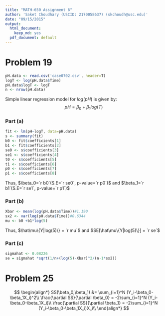 ```yaml
---
title: "MATH-650 Assignment 6"
author: 'Saket Choudhary (USCID: 2170058637) (skchoudh@usc.edu)'
date: "09/15/2015"
output:
  html_document:
    keep_md: yes
  pdf_document: default
---
```


# Problem 19
```r
pH.data <- read.csv('case0702.csv', header=T)
logT <- log(pH.data$Time)
pH.data$logT <- logT
n <- nrow(pH.data)
```

Simple linear regression model for $log(pH)$ is given by:
$$
pH = \beta_0 + \beta_1log(T)
$$


### Part (a)
```r
fit <- lm(pH~logT, data=pH.data)
s <- summary(fit)
b0 <- fit$coefficients[1]
b1 <- fit$coefficients[2]
se0 <- s$coefficients[3]
se1 <- s$coefficients[4]
t0 <- s$coefficients[5]
t1 <- s$coefficients[6]
p0 <- s$coefficients[7]
p1 <- s$coefficients[8]
```

Thus, $\beta_0=`r b0`(S.E=`r se0`, p-value=`r p0`)$ and $\beta_1=`r b1`(S.E=`r se1`, p-value=`r p1`)$

### Part (b)

```r
Xbar <- mean(log(pH.data$Time))#1.190
sx2 <- var(log(pH.data$Time))#0.6344
mu <- b0 +b1*log(5)

```

Thus, $\hat\mu\{Y|log(5)\} = `r mu`$ and $SE[\hat\mu\{Y|log(5)\}] = `r se`$

### Part (c)

```r
sigmahat <- 0.08226
se = sigmahat *sqrt(1/n+(log(5)-Xbar)^2/(n-1*sx2))
```


# Problem 25

$$
\begin{align*}
SS(\beta_0,\beta_1) &= \sum_{i=1}^N (Y_i-\beta_0-\beta_1X_i)^2\\
\frac{\partial SS}{\partial \beta_0} = -2\sum_{i=1}^N (Y_i-\beta_0-\beta_1X_i)\\
\frac{\partial SS}{\partial \beta_1} = -2\sum_{i=1}^N (Y_i-\beta_0-\beta_1X_i)X_i\\
\end{align*}
$$

